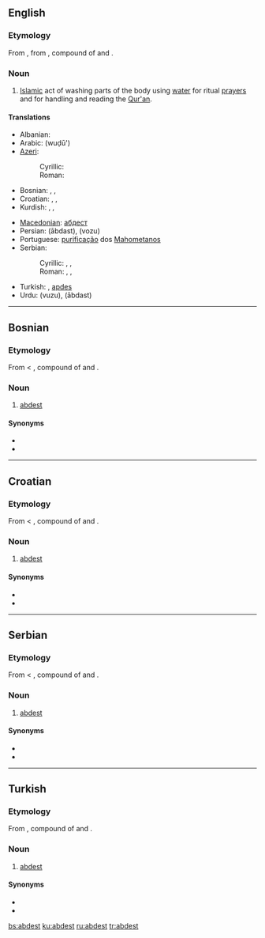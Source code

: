 ==English==

===Etymology===
From {{etyl|tr}} {{term|abdest|lang=tr}}, from {{etyl|fa}} {{term|sc=fa-Arab|آبدست|tr=ābdast|lang=fa}}, compound of {{term|sc=fa-Arab|آب|tr=āb|lang=fa||water}} and {{term|sc=fa-Arab|دست|tr=dast||hand|lang=fa}}.

===Noun===
{{en-noun|-}}

# [[Islam]]ic act of washing parts of the body using [[water]] for ritual [[prayer]]s and for handling and reading the [[Qur'an]].

====Translations====
{{trans-top|Islamic act of washing parts of the body}}
* Albanian: {{t+|sq|avdes|xs=Albanian}}
* Arabic: {{Arab|[[وضوء]]}} (wuḍū')
* [[Azeri]]:
*: Cyrillic: {{t-|az|абдәст|sc=Cyrl|xs=Azeri}}
*: Roman: {{t|az|abdəst|xs=Azeri}}
* Bosnian: {{t+|bs|abdest|m}}, {{t-|bs|abdes|m}}, {{t+|bs|avdest|m}}
* Croatian: {{t-|hr|abdest|m}}, {{t-|hr|abdes|m}}, {{t-|hr|avdest|m}}
* Kurdish: {{t+|ku|avdest}}, {{t+|ku|abdest}}, {{t|ku|awdest}}
{{trans-mid}}
* [[Macedonian]]: [[абдест]] {{m}}
* Persian: {{fa-Arab|[[آبدست]]}} (ābdast), {{fa-Arab|[[وضو]]}} (vozu)
* Portuguese: [[purificação]] dos [[Mahometanos]]
* Serbian:
*: Cyrillic: {{t-|sr|абдест|m|sc=Cyrl}}, {{t-|sr|абдес|m|sc=Cyrl}}, {{t-|sr|авдест|m|sc=Cyrl}}
*: Roman: {{t-|sr|abdest|m}}, {{t-|sr|abdes|m}}, {{t-|sr|avdest|m}}
* Turkish: {{t+|tr|abdest}}, [[apdes]]
* Urdu: {{ur-Arab|[[وضو]]}} (vuzu), {{ur-Arab|[[آبدست]]}} (ābdast)
{{trans-bottom}}

----

==Bosnian==

===Etymology===
From {{etyl|ota|bs}} {{term|آبدست|tr=âbdest|sc=ota-Arab|lang=ota}} < {{etyl|fa|bs}} {{term|آبدست|tr=ābdast|sc=fa-Arab|lang=fa}}, compound of {{term|آب|tr=āb|sc=fa-Arab|lang=fa||water}} and {{term|دست|tr=dast|sc=fa-Arab|lang=fa||hand}}.

===Noun===
{{bs-noun|g=m|abdesti}}

# {{Islam|lang=bs}} [[#English|abdest]]

====Synonyms====
* {{l|bs|abdes}}
* {{l|bs|avdest}}

----

==Croatian==

===Etymology===
From {{etyl|ota|hr}} {{term|آبدست|tr=âbdest|sc=ota-Arab|lang=ota}} < {{etyl|fa|hr}} {{term|آبدست|tr=ābdast|sc=fa-Arab|lang=fa}}, compound of {{term|آب|tr=āb|sc=fa-Arab|lang=fa||water}} and {{term|دست|tr=dast|sc=fa-Arab|lang=fa||hand}}.

===Noun===
{{hr-noun|m}}

# {{Islam|lang=hr}} [[#English|abdest]]

====Synonyms====
* {{l|hr|abdes}}
* {{l|hr|avdest}}

----

==Serbian==

===Etymology===
From {{etyl|ota|sr}} {{term|آبدست|tr=âbdest|sc=ota-Arab|lang=ota}} < {{etyl|fa|sr}} {{term|آبدست|tr=ābdast|sc=fa-Arab|lang=fa}}, compound of {{term|آب|tr=āb|sc=fa-Arab|lang=fa||water}} and {{term|دست|tr=dast|sc=fa-Arab|lang=fa||hand}}.

===Noun===
{{sr-noun|g=m|pl=abdesti|cyr=абдест}}

# {{Islam|lang=sr}} [[#English|abdest]]

====Synonyms====
* {{l|sr|abdes}}
* {{l|sr|avdest}}

----

==Turkish==

===Etymology===
From {{etyl|fa|tr}} {{term|آبدست|tr=ābdast|sc=fa-Arab|lang=fa}}, compound of {{term|آب|tr=āb|sc=fa-Arab|lang=fa||water}} and {{term|دست|tr=dast|sc=fa-Arab|lang=fa||hand}}.

===Noun===
{{infl|tr|noun}}

# {{Islam|lang=tr}} [[#English|abdest]]

====Synonyms====
* {{l|tr|apdes}}
* {{l|tr|aptes}}

[[bs:abdest]]
[[ku:abdest]]
[[ru:abdest]]
[[tr:abdest]]